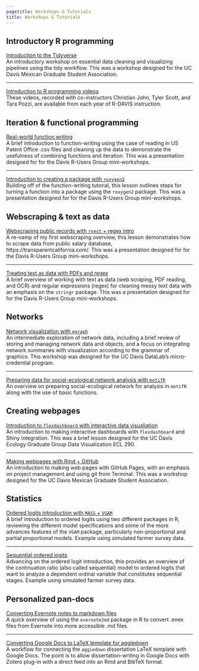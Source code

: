 ```yaml
---
pagetitle: Workshops & Tutorials
title: Workshops & Tutorials
---
```


<style type="text/css">
h1.title {
  text-align: center;
}
</style>


## Introductory R programming 

[Introduction to the Tidyverse](https://liza-wood.github.io/tidyverse_intro/)  
An introductory workshop on essential data cleaning and visualizing pipelines using the tidy workflow. This was a workshop designed for the UC Davis Mexican Graduate Student Association.  

***

[Introduction to R programming videos](https://www.youtube.com/@lizawood1884/playlists)  
These videos, recorded with co-instructors Christian John, Tyler Scott, and Tara Pozzi, are available from each year of R-DAVIS instruction.  


## Iteration & functional programming 

[Real-world function writing](https://d-rug.github.io/realworld_functions_iteration/)   
A brief introduction to function-writing using the case of reading in US Patent Office .csv files and cleaning up the data to demonstrate the usefulness of combining functions and iteration. This was a presentation designed for for the Davis R-Users Group mini-workshops. 
  
*** 

[Introduction to creating a package with `roxygen2`](https://d-rug.github.io/packages_with_roxygen2/)  
Building off of  the function-writing tutorial, this lesson outlines steps for turning a function into a package using the `roxygen2` package. This was a presentation designed for for the Davis R-Users Group mini-workshops. 

## Webscraping & text as data 

[Webscraping public records with `rvest` + regex intro](https://d-rug.github.io/scrape-public-salary-data/)  
A re-vamp of my first webscraping overview, this lesson demonstrates how to scrape data from public salary database, https://transparentcalifornia.com/. This was a presentation designed for for the Davis R-Users Group mini-workshops.  

***

[Treating text as data with PDFs and regex](https://d-rug.github.io/text-as-data/)  
A brief overview of working with text as data (web scraping, PDF reading, and OCR) and regular expressions (regex) for cleaning messy text data with an emphasis on the `stringr` package. This was a presentation designed for for the Davis R-Users Group mini-workshops.  

## Networks

[Network visualization with `ggraph`](https://ucdavisdatalab.github.io/workshop_network_viz/)  
An intermediate exploration of network data, including a brief review of storing and managing network data and objects, and a focus on integrating network summaries with visualization according to the grammar of graphics. This workshop was designed for the UC Davis DataLab's micro-credential program.

*** 

[Preparing data for social-ecological network analysis with `motifR`](posts/sen_motifr.html)  
An overview on preparing social-ecological network for analysis in `motifR` along with the use of basic functions. 

## Creating webpages 

[Introduction to `flexdashboard` with interactive data visualiation](https://liza-wood.github.io/intro-shiny/)  
An introduction to making interactive dashboards with `flexdashboard` and Shiny integration. This was a brief lesson designed for the UC Davis Ecology Graduate Group Data Visualization ECL 290. 

***

[Making webpages with Rmd + GitHub](https://liza-wood.github.io/make_github_webpage/)  
An introduction to making web pages with GitHub Pages, with an emphasis on project management and using git from Terminal. This was a workshop designed for the UC Davis Mexican Graduate Student Association.  

## Statistics 

[Ordered logits introduction with `MASS` + `VGAM`](posts/ol_partialprop.html)  
A brief introduction to ordered logits using two different packages in R, reviewing the different model specifications and some of the more advances features of the `VGAM` package, particularly non-proportional and partial proportional models. Example using simulated farmer survey data.  

***

[Sequential ordered logits](posts/ol_sequential.html)  
Advancing on the ordered logit introduction, this provides an overview of the continuation ratio (also called sequential) model to ordered logits that want to analyze a dependent ordinal variable that constitutes sequential stages. Example using simulated farmer survey data.  


## Personalized pan-docs  

[Converting Evernote notes to markdown files](posts/evernote-to-md.html)  
A quick overview of using the `evernote2md` package in R to convert .enex files from Evernote into more accessible .md files. 

***

[Converting Google Docs to LaTeX template for aggiedown](posts/googledoc-aggiedown.html)  
A workflow for connecting the `aggiedown` dissertation LaTeX template with Google Docs. The point is to allow dissertation-writing in Google Docs with Zotero plug-in with a direct feed into an Rmd and BibTeX format.

 
<!-- Google tag (gtag.js) -->
<script async src="https://www.googletagmanager.com/gtag/js?id=G-HJX1JG1FCV"></script>
<script>
  window.dataLayer = window.dataLayer || [];
  function gtag(){dataLayer.push(arguments);}
  gtag('js', new Date());

  gtag('config', 'G-HJX1JG1FCV');
</script>
